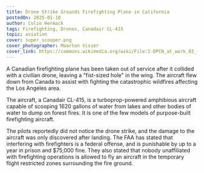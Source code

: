```yaml
---
title: Drone Strike Grounds Firefighting Plane in California
postedOn: 2025-01-10
author: Colin Hermack
tags: Firefighting, Drones, Canadair CL-415
topic: aviation 
cover: super_scooper.png
cover_photographer: Maarten Visser
cover_link: https://commons.wikimedia.org/wiki/File:I-DPCN_at_work_03_(cropped).jpg
---
```


A Canadian firefighting plane has been taken out of service after it collided with a civilian drone,
leaving a "fist-sized hole" in the wing. The aircraft flew down from Canada to assist with fighting the
catastrophic wildfires affecting the Los Angeles area.

The aircraft, a Canadair CL-415, is a turboprop-powered amphibious aircraft capable of scooping 1620 gallons of water
from lakes and other bodies of water to dump on forest fires. It is one of the few models of purpose-built firefighting aircraft.

The pilots reportedly did not notice the drone strike, and the damage to the aircraft was only discovered
after landing. The FAA has stated that interfering with firefighters is a federal offense, and is punishable
by up to a year in prison and $75,000 fine. They also stated that nobody unaffiliated with firefighting operations
is allowed to fly an aircraft in the temporary flight restricted zones surrounding the fire ground.